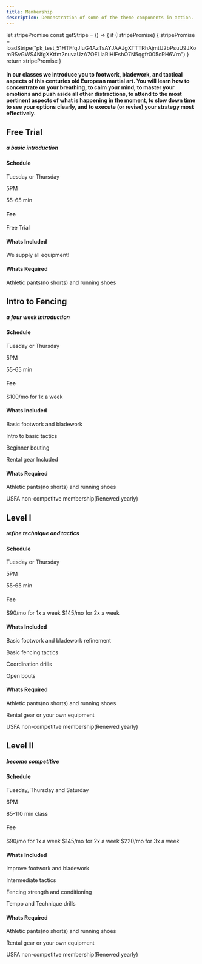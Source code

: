 ```yaml
---
title: Membership
description: Demonstration of some of the theme components in action.
---
```

let stripePromise
const getStripe = () => {
  if (!stripePromise) {
    stripePromise = loadStripe("pk_test_51HTFfqJIuG4AzTsAYJAAJgXTTTRhAjmtU2bPsuU9JXomRSvGWS4NfgXKtfm2nuvaUzA7OELlaRIHlFshO7N5qgfr005cRH6Vro")
  }
  return stripePromise
}

<PageDescription className="yellow-text">

#### In our classes we introduce you to footwork, bladework, and tactical aspects of this centuries old European martial art. You will learn how to concentrate on your breathing, to calm your mind, to master your emotions and push aside all other distractions, to attend to the most pertinent aspects of what is happening in the moment, to slow down time to see your options clearly, and to execute (or revise) your strategy most effectively.


</PageDescription>
 


<div style={{ width: '75%'}}>
<Tabs >
<Tab label="Free Trial" >

## **Free Trial**
##### _a basic introduction_
<div style={{marginTop: "20px", width: "90%", height:"1px", backgroundColor: "#fba914" }} />

#### **Schedule**


Tuesday or Thursday

5PM

55-65 min
<div style={{marginTop: "20px", width: "90%", height:"1px", backgroundColor: "#fba914" }} />

#### **Fee**

Free Trial
<div style={{marginTop: "20px", width: "90%", height:"1px", backgroundColor: "#fba914" }} />

#### **Whats Included**

We supply all equipment!
<div style={{marginTop: "20px", width: "90%", height:"1px", backgroundColor: "#fba914" }} />

#### **Whats Required**

Athletic pants(no shorts) and running shoes
<div style={{marginTop: "20px", width: "90%", height:"1px", backgroundColor: "#fba914" }} />

</Tab>
<Tab label="Intro to Fencing">

## **Intro to Fencing**
##### _a four week introduction_
<div style={{marginTop: "20px", width: "90%", height:"1px", backgroundColor: "#fba914" }} />

#### **Schedule**


Tuesday or Thursday

5PM

55-65 min
<div style={{marginTop: "20px", width: "90%", height:"1px", backgroundColor: "#fba914" }} />

#### **Fee**

$100/mo for 1x a week
<div style={{marginTop: "20px", width: "90%", height:"1px", backgroundColor: "#fba914" }} />

#### **Whats Included**

Basic footwork and bladework

Intro to basic tactics

Beginner bouting

Rental gear Included
<div style={{marginTop: "20px", width: "90%", height:"1px", backgroundColor: "#fba914" }} />

#### **Whats Required**

Athletic pants(no shorts) and running shoes

USFA non-competitve membership(Renewed yearly)
<div style={{marginTop: "20px", width: "90%", height:"1px", backgroundColor: "#fba914" }} />


</Tab>

<Tab label="Level I">

## **Level I**
##### _refine technique and tactics_
<div style={{marginTop: "20px", width: "90%", height:"1px", backgroundColor: "#fba914" }} />

#### **Schedule**


Tuesday or Thursday

5PM

55-65 min
<div style={{marginTop: "20px", width: "90%", height:"1px", backgroundColor: "#fba914" }} />

#### **Fee**

$90/mo for 1x a week
$145/mo for 2x a week
<div style={{marginTop: "20px", width: "90%", height:"1px", backgroundColor: "#fba914" }} />

#### **Whats Included**

Basic footwork and bladework refinement

Basic fencing tactics

Coordination drills

Open bouts
<div style={{marginTop: "20px", width: "90%", height:"1px", backgroundColor: "#fba914" }} />

#### **Whats Required**

Athletic pants(no shorts) and running shoes

Rental gear or your own equipment

USFA non-competitve membership(Renewed yearly)
<div style={{marginTop: "20px", width: "90%", height:"1px", backgroundColor: "#fba914" }} />


</Tab>

<Tab label="Level II">

## **Level II**
##### _become competitive_
<div style={{marginTop: "20px", width: "90%", height:"1px", backgroundColor: "#fba914" }} />

#### **Schedule**


Tuesday, Thursday and Saturday

6PM

85-110 min class
<div style={{marginTop: "20px", width: "90%", height:"1px", backgroundColor: "#fba914" }} />

#### **Fee**

$90/mo for 1x a week
$145/mo for 2x a week
$220/mo for 3x a week
<div style={{marginTop: "20px", width: "90%", height:"1px", backgroundColor: "#fba914" }} />

#### **Whats Included**

Improve footwork and bladework

Intermediate tactics

Fencing strength and conditioning

Tempo and Technique drills
<div style={{marginTop: "20px", width: "90%", height:"1px", backgroundColor: "#fba914" }} />

#### **Whats Required**

Athletic pants(no shorts) and running shoes

Rental gear or your own equipment

USFA non-competitve membership(Renewed yearly)
<div style={{marginTop: "20px", width: "90%", height:"1px", backgroundColor: "#fba914" }} />



</Tab>

</Tabs>

</div>

